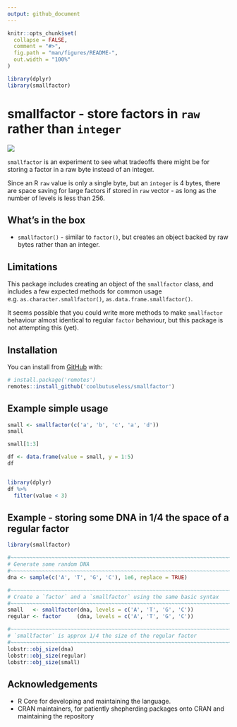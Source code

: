 ```yaml
---
output: github_document
---
```


<!-- README.md is generated from README.Rmd. Please edit that file -->

```r
knitr::opts_chunk$set(
  collapse = FALSE,
  comment = "#>",
  fig.path = "man/figures/README-",
  out.width = "100%"
)

library(dplyr)
library(smallfactor)
```

# smallfactor - store factors in `raw` rather than `integer`

<!-- badges: start -->
![](https://img.shields.io/badge/cool-useless-green.svg)
<!-- badges: end -->

`smallfactor` is an experiment to see what tradeoffs there might be for storing
a factor in a raw byte instead of an integer.

Since an R `raw` value is only a single byte, but an `integer` is 4 bytes, 
there are space saving for large factors if stored in `raw` vector - 
as long as the number of levels is less than 256.

## What's in the box

* `smallfactor()` - similar to `factor()`, but creates an object backed by 
  raw bytes rather than an integer.


## Limitations

This package includes creating an object of the `smallfactor` class, 
and includes a few expected methods for common usage e.g. `as.character.smallfactor()`, 
`as.data.frame.smallfactor()`.

It seems possible that you could write more methods to make `smallfactor` behaviour
almost identical to regular `factor` behaviour, but this package is not attempting
this (yet).

## Installation

You can install from [GitHub](https://github.com/coolbutuseless/smallfactor) with:

``` r
# install.package('remotes')
remotes::install_github('coolbutuseless/smallfactor')
```

## Example simple usage


```r
small <- smallfactor(c('a', 'b', 'c', 'a', 'd'))
small

small[1:3]

df <- data.frame(value = small, y = 1:5)
df


library(dplyr)
df %>%
  filter(value < 3)
```



## Example - storing some DNA in 1/4 the space of a regular factor


```r
library(smallfactor)

#~~~~~~~~~~~~~~~~~~~~~~~~~~~~~~~~~~~~~~~~~~~~~~~~~~~~~~~~~~~~~~~~~~~~~~~~~~~~~
# Generate some random DNA
#~~~~~~~~~~~~~~~~~~~~~~~~~~~~~~~~~~~~~~~~~~~~~~~~~~~~~~~~~~~~~~~~~~~~~~~~~~~~~
dna <- sample(c('A', 'T', 'G', 'C'), 1e6, replace = TRUE)

#~~~~~~~~~~~~~~~~~~~~~~~~~~~~~~~~~~~~~~~~~~~~~~~~~~~~~~~~~~~~~~~~~~~~~~~~~~~~~
# Create a `factor` and a `smallfactor` using the same basic syntax
#~~~~~~~~~~~~~~~~~~~~~~~~~~~~~~~~~~~~~~~~~~~~~~~~~~~~~~~~~~~~~~~~~~~~~~~~~~~~~
small   <- smallfactor(dna, levels = c('A', 'T', 'G', 'C'))
regular <- factor     (dna, levels = c('A', 'T', 'G', 'C'))

#~~~~~~~~~~~~~~~~~~~~~~~~~~~~~~~~~~~~~~~~~~~~~~~~~~~~~~~~~~~~~~~~~~~~~~~~~~~~~
# `smallfactor` is approx 1/4 the size of the regular factor
#~~~~~~~~~~~~~~~~~~~~~~~~~~~~~~~~~~~~~~~~~~~~~~~~~~~~~~~~~~~~~~~~~~~~~~~~~~~~~
lobstr::obj_size(dna)
lobstr::obj_size(regular)
lobstr::obj_size(small)
```


## Acknowledgements

* R Core for developing and maintaining the language.
* CRAN maintainers, for patiently shepherding packages onto CRAN and maintaining
  the repository
